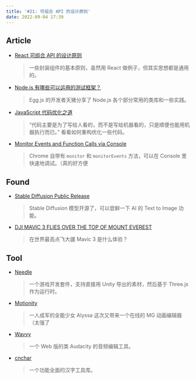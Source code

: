 ---
title: '#21: 可组合 API 的设计原则'
date: 2022-09-04 17:39
---

## Article

- [React 可组合 API 的设计原则](https://mp.weixin.qq.com/s/yOHogY5HvL5Plfz8Pxoqtg)
  
    > 一些封装组件的基本原则，虽然用 React 做例子，但其实思想都是通用的。
    
  
  
- [Node.js 有哪些可以运用的测试框架？](https://www.zhihu.com/question/548644341/answer/2640467188)
  
    > Egg.js 的开发者天猪分享了 Node.js 各个部分常用的类库和一些实践。
    
  
  
- [JavaScript 代码优化之道](https://mp.weixin.qq.com/s/XPn7PKO8f55hIox_MzAo5A)
  
    > “代码主要是为了写给人看的，而不是写给机器看的，只是顺便也能用机器执行而已。” 看看如何重构优化一些代码。
    
  
  
- [Monitor Events and Function Calls via Console](https://davidwalsh.name/monitorevents)
  
    > Chrome 自带有 `monitor` 和 `monitorEvents` 方法，可以在 Console 里快速地调试。（真的好方便
    
    

## Found

- [Stable Diffusion Public Release](https://stability.ai/blog/stable-diffusion-public-release)
  
    > Stable Diffusion 模型开源了，可以尝鲜一下 AI 的 Text to Image 功能。
    
    
    
- [DJI MAVIC 3 FLIES OVER THE TOP OF MOUNT EVEREST](https://dronexl.co/2022/08/22/dji-mavic-3-flies-over-mount-everest/)
  
    > 在世界最高点飞大疆 Mavic 3 是什么体验？
    
    

## Tool

- [Needle](https://needle.tools/)
  
    > 一个游戏开发套件，支持直接用 Unity 导出的素材，然后基于 Three.js 作为运行时。
    
  
  
- [Motionity](https://www.motionity.app/)
  
    > 一人成军的全能少女 Alyssa 这次又带来一个在线的 MG 动画编辑器（太强了
    
  
  
- [Wavvy](https://wavvy.app/)
  
    > 一个 Web 版的类 Audacity 的音频编辑工具。
    
    
    
- [cnchar](https://github.com/theajack/cnchar)
  
    > 一个功能全面的汉字工具库。